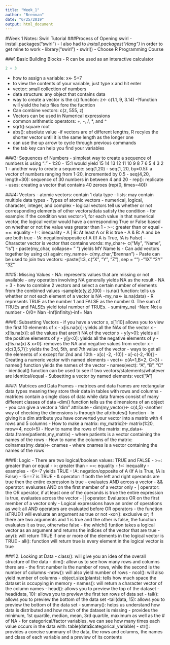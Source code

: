 ```yaml
---
title: "Week_1"
author: "Brennan"
date: "6/25/2019"
output: html_document
---
```

#Week 1 Notes: Swirl Tutorial
###Process of Opening swirl
- install.packages("swirl")
  - I also had to _install.packages("rlang")_ in order to get mine to work
- library("swirl")
- swirl()
- Choose R Programming Course

###1:Basic Building Blocks 
- R can be used as an interactive calculator 
```r
2 + 3
```
- how to assign a variable: x<- 5+7
- to view the contents of your variable, just type x and hit enter
- vector: small collection of numbers
- data structure: any object that contains data 
- way to create a vector is the c() function: z<- c(1.1, 9, 3.14)
-?function will yield the help files fore the fucntion
- Can combine vectors: c(z, 555, z)
- Vectors can be used in Numerical expressions
- common arithmetic operators: +, -, /, *, and ^
- sqrt():square root
- abs(): absolute value
-if vectors are of different lengths, R recyles the shorter vector until it is the same length as the longer one
- can use the up arrow to cycle through previous commands
- the tab key can help you find your variables

###3: Sequences of Numbers
- simplest way to create a sequence of numbers is using ":"
  - 1:20
- 15:1 would yield 15 14 13 12 11 10 9 8 7 6 5 4 3 2 1
- another way to create a sequence: seq(1,20)
- seq(1, 20, by=0.5): a vector of numbers ranging from 1-20, incremented by 0.5
- seq(4,20, length=30): sequence of 30 numbers in between 4 and 20
- rep(): replicate
  - uses: creating a vector that contains 40 zeroes (rep(0, times=40))

###4: Vectors
- atomic vectors: contain 1 data type
- lists: may contain multiple data types
- Types of atomic vectors
  - numerical, logical, character, integer, and complex
- logical vectors tell us whether or not corresponding elements of other vectors/data satisfy the condition
- for example: if the condition was vector>1, for each value in that numerical vector, the logical vector would have a corresponding True or False based on whether or not the value was greater than 1
- >=: greater than or equal
-==: equality
- !=: inequality 
- A | B: At least A or B is true
- A & B: A and be are both true
- !A: negation/opposite of A (If A is True, !A is False)
- Character vector is vector that contains words: my_char<- c("My", "Name", "Is")
- paste(my_char, collapse= " ") yields MY Name Is
- Can add vectors together by using c() again: my_name<- c(my_char, "Brennan")
- Paste can be used to join two vectors:
  -paste(1:3, c("X", "Y", "Z"), sep = "")
    - "1X" "2Y" "3Z"

###5: Missing Values
- NA: represents values that are missing or not available
- any operation involving NA generally yields NA as the result
  - NA + 3
- how to combine 2 vectors and select a certain number of elements from the combined values
  -sample(c(y,z),100)
- is.na() function: tells us whether or not each element of a vector is NA
  -my_na<- is.na(data)
- R represents TRUE as the number 1 and FALSE as the number 0. The sum of  TRUEs and FALSEs yield total number of TRUEs.
  - sum(my_na)
-Nan: Not a number
  - 0/0= Nan
  -Inf(infinity)-inf= Nan

###6: Subsetting Vectors
- if you have a vector x, x[1:10] allows you to view the first 10 elements of x
- x[is.na(x)]: yields all the NAs of the vector x
- x[!is.na(x)]: all the values that aren't NA of the vector x
- y[y>0]: yields all the positive elements of y
- y[y<0]: yields all the negative elements of y
- x[!is.na(x) & x>0]: removes the NA and negative values from vector x
- x[c(3,5,7)]: yields the 3rd, 5th, and 7th value of the vector
- ways to get all the elements of x except for 2nd and 10th
  - x[c( -2, -10)]
  - x[-c(-2,-10)]
- Creating a numeric vector with named elements
  - vect<- c(A=1,B=2, C=3)
-names() function yields the names of the vector
  - names(vect): "A", "B", "C"
- identical() function can be used to see if two vectors/statements/whatever are identical/equal
- Subsetting a vector by named elements: vect["A"]

###7: Matrices and Data Frames
- matrices and data frames are rectangular data types meaning they store their data in tables with rows and columns
- matrices contain a single class of data while data frames consist of many different classes of data
-dim() function tells us the dimensions of an object
- you can give a vector a "dim" attribute
  - dim(my_vector)<- c(4,5)
-another way of checking the dimensions is through the attributes() function
- In giving it a dim attribute you have converted your vector into a matrix with 4 rows and 5 columns
- How to make a matrix: my_matrix2<- matrix(1:20, nrow=4, ncol=5)
- How to name the rows of the matrix: my_data<- data.frame(patients,my_matrix)
  - where patients is a vector containing the names of the rows
- How to name the columns of the matrix: colnames(my_data)<- cnames
  - where cnames is a vector containing the names of the rows

###8: Logic
- There are two logical/boolean values: TRUE and FALSE
- >=: greater than or equal
- >: greater than
- ==: equality
- !=: inequality 
- examples
  - -6>-7 yields TRUE
- !A: negation/opposite of A (If A is True, !A is False)
  - !5==7 is TRUE
- & operator: if both the left and right operands are true then the entire expression is true
  - evaluates AND across a vector
- && operator: evaluates AND on the first member of a vector only
- | operator: the OR operator, if at least one of the operands is true the entire expression is true, evaluates across the vector
- || operator: Evaluates OR on the first member of a vector only
- Logical expressions have an order of operations as well: all AND operators are evaluated before OR operators
- the function isTRUE() will evaluate an argument as true or not
-xor(): exclusive or; if there are two arguments and 1 is true and the other is false, the function evaluates it as true, otherwise false
- the which() funtion takes a logical vector as an argument and returns the indices of the vector that are true 
- any(): will return TRUE if one or more of the elements in the logical vector is TRUE
- all(): function will return true is every element in the logical vector is true

###12. Looking at Data
- class(): will give you an idea of the overall structure of the data
- dim(): allow us to see how many rows and columns there are
  - the first number is the number of rows, while the second is the number of columns
-nrow(): will also yield number of rows
- ncol(): will also yield number of columns
- object.size(plants): tells how much space the dataset is occupying in memory
- names(): will return a character vector of the column names
- head(): allows you to preview the top of the dataset
  -head(data, 10): allows you to preview the first ten rows of data set
- tail(): allows you to preview the bottom of the data set
  -tail(data, 15): allows you to preview the bottom of the data set
- summary(): helps us understand how data is distributed and how much of the dataset is missing
  - provides the minimum, 1st quartile, median, mean, 3rd quartile, maximum as well as the  # of NA
- for categorical/factor variables, we can see how many times each value occurs in the data with:
  table(data$categorical_variable)
- str(): provides a concise summary of the data, the rows and columns, the names and class of each variable and a preview of its contents

